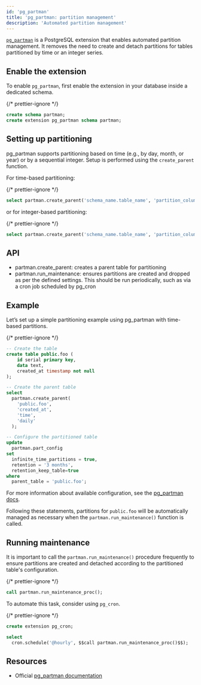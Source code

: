 ```yaml
---
id: 'pg_partman'
title: 'pg_partman: partition management'
description: 'Automated partition management'
---
```


[`pg_partman`](https://github.com/pgpartman/pg_partman) is a PostgreSQL extension that enables automated partition management. It removes the need to create and detach partitions for tables partitioned by time or an integer series.

## Enable the extension

To enable `pg_partman`, first enable the extension in your database inside a dedicated schema.

{/* prettier-ignore */}
```sql
create schema partman;
create extension pg_partman schema partman;
```

## Setting up partitioning

pg_partman supports partitioning based on time (e.g., by day, month, or year) or by a sequential integer. Setup is performed using the `create_parent` function.

For time-based partitioning:

{/* prettier-ignore */}
```sql
select partman.create_parent('schema_name.table_name', 'partition_column', 'time', 'daily');
```

or for integer-based partitioning:

{/* prettier-ignore */}
```sql
select partman.create_parent('schema_name.table_name', 'partition_column', 'integer', '1000');
```

## API

- partman.create_parent: creates a parent table for partitioning
- partman.run_maintenance: ensures partitions are created and dropped as per the defined settings. This should be run periodically, such as via a cron job scheduled by pg_cron

## Example

Let’s set up a simple partitioning example using pg_partman with time-based partitions.

{/* prettier-ignore */}
```sql
-- Create the table
create table public.foo (
    id serial primary key,
    data text,
    created_at timestamp not null
);

-- Create the parent table
select
  partman.create_parent(
    'public.foo',
    'created_at',
    'time',
    'daily'
  );

-- Configure the partitioned table
update
  partman.part_config 
set
  infinite_time_partitions = true,
  retention = '3 months', 
  retention_keep_table=true 
where
  parent_table = 'public.foo';
```

For more information about available configuration, see the [pg_partman docs](https://github.com/pgpartman/pg_partman/blob/de93f4a104b8566087f4b9b2a0edf25893672da8/doc/pg_partman.md#configuration-tables).

Following these statements, partitions for `public.foo` will be automatically managed as necessary when the `partman.run_maintenance()` function is called.

## Running maintenance

It is important to call the `partman.run_maintenance()` procedure frequently to ensure partitions are created and detached according to the partitioned table's configuration.

{/* prettier-ignore */}
```sql
call partman.run_maintenance_proc();
```

To automate this task, consider using `pg_cron`.

{/* prettier-ignore */}
```sql
create extension pg_cron;

select
  cron.schedule('@hourly', $$call partman.run_maintenance_proc()$$);
```

## Resources

- Official [pg_partman documentation](https://github.com/pgpartman/pg_partman/blob/master/doc/pg_partman_howto.md)
